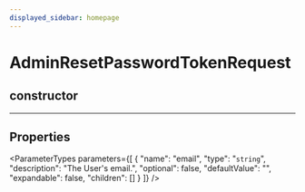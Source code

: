 ```yaml
---
displayed_sidebar: homepage
---
```



# AdminResetPasswordTokenRequest

## constructor

___

## Properties

<ParameterTypes parameters={[
  {
    "name": "email",
    "type": "`string`",
    "description": "The User's email.",
    "optional": false,
    "defaultValue": "",
    "expandable": false,
    "children": []
  }
]} />
